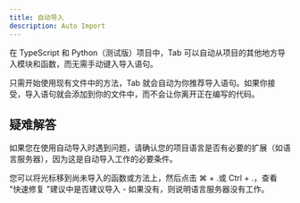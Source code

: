 ```yaml
---
title: 自动导入
description: Auto Import
---
```


 
在 TypeScript 和 Python（测试版）项目中，Tab 可以自动从项目的其他地方导入模块和函数，而无需手动键入导入语句。

只需开始使用现有文件中的方法，Tab 就会自动为你推荐导入语句。如果你接受，导入语句就会添加到你的文件中，而不会让你离开正在编写的代码。

## 疑难解答

如果您在使用自动导入时遇到问题，请确认您的项目语言是否有必要的扩展（如语言服务器），因为这是自动导入工作的必要条件。

您可以将光标移到尚未导入的函数或方法上，然后点击 ⌘ + .或 Ctrl + .，查看 "快速修复 "建议中是否建议导入 - 如果没有，则说明语言服务器没有工作。